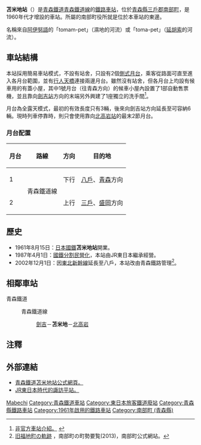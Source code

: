 {{NoteTA
|T=zh-hans:苫米地站; zh-hant:苫米地車站; zh-hk:苫米地站;
|1=zh-hans:苫米地站; zh-hant:苫米地車站; zh-hk:苫米地站;
}}
{{日本車站資訊
|公司色 = skyblue
|站名 = 苫米地站
|圖片 = Aoimoritetsudou TomabechiStation-Home.jpg
|圖片說明 = 苫米地站月台及候車室（2007年）
|日文原名 = 苫米地
|平假名 = とまべち
|羅馬拼音 = Tomabechi
|電報略號 = トマ
|所屬公司 = [[青森鐵道|青森鐵道]]
|所屬路線 = {{Color|#33cbf4|■}}[[青森鐵道線|青森鐵道線]]
|距離 = 18.2公里（起點站：[[目時站|目時]]）<br />100.2公里（起點站：[[盛岡站|盛岡]]）<br />635.5
|起點站 = [[東京站|東京]]
|前一站 = [[劍吉站|劍吉]]
|前一站距離 = 3.4
|後一站距離 = 2.8
|後一站 = [[北高岩站|北高岩]]
|所在地 = [[青森縣|青森縣]][[三戶郡|三戶郡]][[南部町|南部町]]大字苫米地字四切3
|車站構造 = [[地面車站|地面車站]]
|月台配置 = 2面2線
|啟用年月日 = 1961年8月15日
|乘客人數 = 315
|統計年度 = 2006年
|轉車 = 
|備註 = 無人站
}}

'''苫米地站'''（{{jpn|j=苫米地駅|hg=とまべちえき|rm=Tomabechi eki|f=y}}）是[[青森鐵道|青森鐵道]][[青森鐵道線|青森鐵道線]]的[[鐵路車站|鐵路車站]]，位於[[青森縣|青森縣]][[三戶郡|三戶郡]][[南部町|南部町]]，是1960年代才增設的車站。所屬的南部町役所就是位於本車站的東邊。

名稱來自[[阿伊努語|阿伊努語]]的「tomam-pet」（濕地的河流）或「toma-pet」（[[東北延胡索|延胡索]]的河流）。

==車站結構==
本站採用簡易車站模式，不設有站舍，只設有2個[[側式月台|側式月台]]，乘客從路面可直至進入各月台範圍，並有[[行人天橋|行人天橋]]連接兩邊月台。雖然沒有站舍，但各月台上均設有候車用的有蓋小屋，其中1號月台（往青森方向）的候車小屋內設置了1部自動售票機，並且靠向[[劍吉站|劍吉站]]方向的末端另外興建了1座獨立的洗手間<ref>[http://hacchi-no-he.net/line/aoimori/station/0040_tomabechi.htm 非官方車站介紹。] {{Wayback|url=http://hacchi-no-he.net/line/aoimori/station/0040_tomabechi.htm |date=20160828002148 }}{{ja}}</ref>。

月台為全露天模式，最初的有效長度只有3輛，後來向劍吉站方向延長至可容納6輛。現時列車停靠時，則只會使用靠向[[北高岩站|北高岩站]]的最末2節月台。
=== 月台配置 ===
{| rules="rows"  class="wikitable"
!月台!!路線!!方向!!目的地
|-
! 1
|rowspan=2|{{Color|#33cbf4|■}}青森鐵道線
| style="text-align:center" | 下行
|[[八戶站|八戶]]、[[青森站|青森]]方向
|-
! 2
| style="text-align:center" | 上行
|[[三戶站|三戶]]、[[盛岡站|盛岡]]方向
|}

==歷史==
* 1961年8月15日：[[日本國鐵|日本國鐵]]'''苫米地站'''開業。
* 1987年4月1日：[[國鐵分割民營化|國鐵分割民營化]]，本站由JR東日本繼承經營。
* 2002年12月1日：因[[東北新幹線|東北新幹線]]延長至八戶，本站改由青森鐵路管理<ref>[http://www.town.aomori-nanbu.lg.jp/town/upfile/tblfl00000009t1_19.pdf 旧福地町の軌跡] {{webarchive|url=https://web.archive.org/web/20130412234931/http://www.town.aomori-nanbu.lg.jp/town/upfile/tblfl00000009t1_19.pdf |date=2013-04-12 }}，南部町の町勢要覧(2013)，南部町公式網站。</ref>。

==相鄰車站==
;青森鐵道
: {{color|#33cbf4|■}}青森鐵道線
:: [[劍吉站|劍吉]]－'''苫米地'''－[[北高岩站|北高岩]]

==注釋==
{{reflist}}

==外部連結==
*[http://aoimorirailway.com/archives/chiiki-station/tomabechi 青森鐵道苫米地站公式網頁。] {{Wayback|url=http://aoimorirailway.com/archives/chiiki-station/tomabechi |date=20200319180345 }}{{ja}}
*[https://web.archive.org/web/20150213120536/http://michinoku-station.jp/station/n002.htm JR東日本時代的諏訪平站。]{{ja}}

{{青森鐵道線}}

{{Commonscat|Tomabechi Station}}
{{DEFAULTSORT:Tomabechi}}
[[Category:日本鐵路車站_To|Mabechi]]
[[Category:青森鐵道車站|Category:青森鐵道車站]]
[[Category:東日本旅客鐵道廢站|Category:東日本旅客鐵道廢站]]
[[Category:青森縣鐵路車站|Category:青森縣鐵路車站]]
[[Category:1961年啟用的鐵路車站|Category:1961年啟用的鐵路車站]]
[[Category:南部町_(青森縣)|Category:南部町 (青森縣)]]